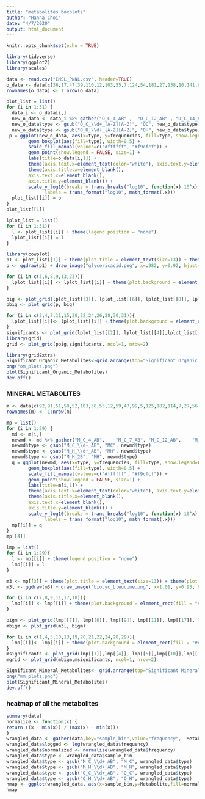 ```yaml
---
title: "metabolites boxplots"
author: "Hanna Choi"
date: "4/7/2020"
output: html_document
---
```


```r
knitr::opts_chunk$set(echo = TRUE)
```
```r
library(tidyverse)
library(ggplot2)
library(scales)
```

```r
data <- read.csv("EMSL_PNNL.csv", header=TRUE)
o_data <- data[c(36,17,47,39,110,12,103,55,7,124,54,181,27,138,10,141,87,118,209,26,132,1,38,48,125,23,123,35,90,6,63),c(1,18:28)]
rownames(o_data) <- 1:nrow(o_data)
```

```r
plot_list = list()
for (i in 1:31) {
  data_i <- o_data[i,]
  new_o_data <- data_i %>% gather("O_C_4_AB" ,  "O_C_12_AB" , "O_C_14_AB",  "O_C_19_AB"  ,"O_C_27_AB" , "O_C_34_AB" , "O_H_2_AB",   "O_H_4_AB" ,  "O_H_11_AB",  "O_H_17_AB",  "O_H_32_AB" , key="type", value="frequencies")
  new_o_data$type <- gsub("O_C_\\d+_[A-Z][A-Z]", "OC", new_o_data$type)
  new_o_data$type <- gsub("O_H_\\d+_[A-Z][A-Z]", "OH", new_o_data$type)
 p = ggplot(new_o_data, aes(x=type, y=frequencies, fill=type, show.legend=FALSE)) +
        geom_boxplot(aes(fill=type), width=0.5) +
        scale_fill_manual(values=c("#ffffff", "#f9cfcf")) +
        geom_point(show.legend = FALSE, size=1) +
        labs(title=o_data[i,1]) +
        theme(axis.text.x=element_text(color="white"), axis.text.y=element_text(color="white"), plot.title = element_text(size=7, color="white")) +        
        theme(axis.title.x=element_blank(),
        axis.text.x=element_blank(), 
        axis.title.y=element_blank()) +
        scale_y_log10(breaks = trans_breaks("log10", function(x) 10^x),
              labels = trans_format("log10", math_format(.x)))
  plot_list[[i]] = p
}
plot_list[[1]]
```
```r
lplot_list = list()
for (i in 1:31){
  l <- plot_list[[i]] + theme(legend.position = "none")
  lplot_list[[i]] = l
}
```
```r
library(cowplot)
p1 <- plot_list[[1]] + theme(plot.title = element_text(size=13)) + theme(plot.background = element_rect(fill = "#91002d"))
p <- ggdraw(p1) + draw_image("glycericacid.png", x=.982, y=0.92, hjust=1, vjust=1, width=.2, height=0.2)

```
```r
for (i in c(3,6,8,9,13,23)){
  lplot_list[[i]] <- lplot_list[[i]] + theme(plot.background = element_rect(fill = "#af4551"))
}
```
```r
big <- plot_grid(lplot_list[[3]], lplot_list[[6]], lplot_list[[8]], lplot_list[[9]], lplot_list[[13]], lplot_list[[23]])
pbig <- plot_grid(p, big)

for (i in c(2,4,7,11,15,20,22,24,26,28,30,31)){
  lplot_list[[i]]<- lplot_list[[i]] + theme(plot.background = element_rect(fill = "#ca7479"))
}
significants <- plot_grid(lplot_list[[2]], lplot_list[[4]],lplot_list[[7]],lplot_list[[11]],lplot_list[[15]],lplot_list[[20]],lplot_list[[22]],lplot_list[[24]],lplot_list[[26]],lplot_list[[28]],lplot_list[[30]],lplot_list[[31]])
library(grid)
grid <- plot_grid(pbig,significants, ncol=1, nrow=2)
```
```r
library(gridExtra)
Significant_Organic_Metabolites<-grid.arrange(top="Significant Organic Metabolites", grid)
png("om_plots.png")
plot(Significant_Organic_Metabolites)
dev.off()
```
### MINERAL METABOLITES ###
```r
m <- data[c(92,91,51,50,52,103,38,55,12,59,47,99,5,125,182,114,7,27,56,57,76,62,132,111,106,173,201,121,81),c(1:17)]
rownames(m) <- 1:nrow(m)

```
```r
mp = list()
for (i in 1:29) {
  md <- m[i,]
  newmd <- md %>% gather("M_C_4_AB",	"M_C_7_AB",	"M_C_12_AB",	"M_C_14_AB",	"M_C_19_AB",	"M_C_30_AB",	"M_H_2_AB",	"M_H_2B",	"M_H_4_AB",	"M_H_11_AB",	"M_H_17_AB",	"M_H_26_AB",	"M_H_28_AB",	"M_H_30_AB",	"M_H_32_AB",	"M_H_34_AB", key="type", value="frequencies")
  newmd$type <- gsub("M_C_\\d+_AB", "MC", newmd$type)
  newmd$type <- gsub("M_H_\\d+_AB", "MH", newmd$type)
  newmd$type <- gsub("M_H_2B", "MH", newmd$type)
  q = ggplot(newmd, aes(x=type, y=frequencies, fill=type, show.legend=FALSE)) +
        geom_boxplot(aes(fill=type), width=0.5) +
        scale_fill_manual(values=c("#ffffff", "#f9cfcf")) +
        geom_point(show.legend = FALSE, size=1) +
        labs(title=m[i,1]) +
        theme(axis.text.x=element_text(color="white"), axis.text.y=element_text(color="white"), plot.title = element_text(size=7, color="white")) +
        theme(axis.title.x=element_blank(),
        axis.text.x=element_blank(), 
        axis.title.y=element_blank()) +
        scale_y_log10(breaks = trans_breaks("log10", function(x) 10^x),
              labels = trans_format("log10", math_format(.x)))
  mp[[i]] = q
}
mp[[4]]
```
```r
lmp = list()
for (i in 1:29){
  l <- mp[[i]] + theme(legend.position = "none")
  lmp[[i]] = l
}
```
```r
m3 <- mp[[3]] + theme(plot.title = element_text(size=13)) + theme(plot.background = element_rect(fill = "#91002d"))
m3l <- ggdraw(m3) + draw_image("biocyc_Lleucine.png", x=1.01, y=0.93, hjust=1, vjust=1, width=.25, height=0.25)
```
```r
for (i in c(7,8,9,11,17,18)){
  lmp[[i]] <- lmp[[i]] + theme(plot.background = element_rect(fill = "#af4551"))
}
```
```r
bigm <- plot_grid(lmp[[7]], lmp[[8]], lmp[[9]], lmp[[11]], lmp[[17]], lmp[[18]])
mbigm <- plot_grid(m3l, bigm)

for (i in c(1,4,5,10,13,19,20,21,22,24,28,29)){
  lmp[[i]]<- lmp[[i]] + theme(plot.background = element_rect(fill = "#ca7479"))
}
msignificants <- plot_grid(lmp[[1]],lmp[[4]], lmp[[5]],lmp[[10]],lmp[[13]],lmp[[19]],lmp[[20]],lmp[[21]],lmp[[22]],lmp[[24]],lmp[[28]],lmp[[29]])
mgrid <- plot_grid(mbigm,msignificants, ncol=1, nrow=2)
```
```r
Significant_Mineral_Metabolites<- grid.arrange(top="Significant Mineral Metabolites", mgrid)
png("mm_plots.png")
plot(Significant_Mineral_Metabolites)
dev.off()
```
### heatmap of all the metabolites
```r
summary(data)
normalize <- function(x) {
return ((x - min(x)) / (max(x) - min(x)))
}
wrangled_data <- gather(data,key="sample_bin",value="frequency", -Metabolite)
wrangled_data$logged <- log(wrangled_data$frequency)
wrangled_data$normalized <- normalize(wrangled_data$frequency)
wrangled_data$type <- wrangled_data$sample_bin
wrangled_data$type <- gsub("M_C_\\d+_AB", "M_C", wrangled_data$type)
wrangled_data$type <- gsub("M_H_\\d+_AB", "M_H", wrangled_data$type)
wrangled_data$type <- gsub("O_C_\\d+_AB", "O_C", wrangled_data$type)
wrangled_data$type <- gsub("O_H_\\d+_AB", "O_H", wrangled_data$type)
hmap <- ggplot(wrangled_data, aes(x=sample_bin,y=Metabolite,fill=normalized)) + geom_tile() + facet_grid(~type, switch = "x", scales = "free_x", space = "fixed")
hmap

```

